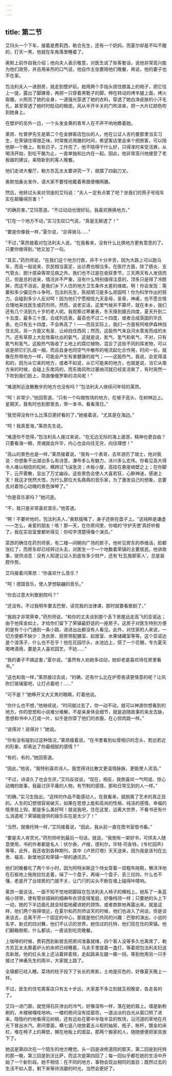 ```yaml
---
---
---
```

title: 第二节
---



艾玛头一个下车，接着是费莉西，勒合先生，还有一个奶妈，而夏尔却是不叫不醒的，打天一黑，他就在车角落里睡着了。

奥默上前作自我介绍；他向夫人表示敬意，对医生说了些客套话，说他非常高兴能为他们效劳，并且用亲热的口气说，他自作主张要陪他们晚餐，再说，他的妻子也不在家。

包法利夫人一进厨房，就走到壁炉前。她用两个手指头捏住膝盖上的袍子，把它往上一提，露出了脚踝骨，再把一只穿着黑靴子的脚，伸在转动的烤羊腿上面，烤火取暖。火照亮了她的全身，一道强光穿透了她的衣料，穿透了她白净皮肤的小汗毛孔，甚至穿透了她时时眨动的眼皮。风从半开半关的门吹进来，把一大片红颜色吹到她身上。

在壁炉的另外一边，一个头发金黄的青年人在不声不响地瞧着她。

莱昂．杜普伊先生是第二个在金狮客店包伙的人，他在公证人吉约曼那里当实习生，在荣镇住得很乏味，时常推迟用膳的时间，希望客店里会来个把旅客，可以陪他聊—个晚上。有些日子，工作完了，他不晓得干什么好，只得准时来受活罪，从喝汤开始，到吃干酪为止，一直单独和比内在一起。因此，他非常高兴地接受了老板娘的建议，来陪新到的客人晚餐。

他们走进大餐厅，勒方苏瓦太太要讲究一下，就摆了四副刀叉。

奥默怕鼻炎发作，请大家不要怪他戴着希腊便帽用膳。

然后，他转过头来对邻座的艾玛说：“夫人一定有点累了吧？坐我们的燕子号班车实在颠簸得厉害！”

“的确厉害，”艾玛答道。“不过动动也很好玩，我喜欢换换地方。”

“钉在一个地方不动，”实习生叹口气说，“真是无聊透了！”

“要是你像我一样，”夏尔说，“总得骑马……”

“不过，”莱昂接着对包法利夫人说，“在我看来，没有什么比换地方更有意思的了。只要你做得到，”他又加了一句。

“其实，”药剂师说，“在我们这个地方行医，并不十分辛苦，因为大路上可以跑马车，而且一般说来，农民相当富足，出诊费也相当多。在医疗方面，除了肠炎、支气管炎、胆汁感染等常见病之外，我们也不过是在收获季节，三天两天有人发烧而已，但是总的说来，情况并不严重，没有什么特别值得注意的，顶多只是得了冷脓肿，而这不消说，是我们乡下人住的地方卫生条件太差的缘故。啊！你会发现：需要和多少偏见作斗争呵，包法利先生，陈规陋习是多么顽固呵！你为科学作出的努力，会碰到多少人反对呵！因为他们宁愿相信九天圣母，圣骨，神甫，也不愿合情合理地来找医生或药剂师。然而，说老实话，这里气候并不算坏，就在本乡，我们还有几个活到九十岁的老人呢。我观察过寒暑表，冬天降到摄氏四度，夏天升到二十五度，最多三十度，合成列氏表，最高也不过二十四度，或者合成英国的华氏表，也只有五十四度，不会再高了！——而且实际上，我们一方面有阿格伊森林挡住北风，另一方面又有圣．让岭挡住西风；然而，这股热气来自河水蒸发而成的水汽，还有草原上大批牲畜吐出的氨气，这就是说，氮气、氢气和氧气，不对，只有氮气和氢气，这股热气吸收了土地上的腐烂植物，混合了这些不同的挥发物，可以说是把它们扎成一捆，而且自身也同空气中散布的电流起化合作用，时间一长，就像在热带地方一样，可能会产生有害健康的疫气；——这股热气，我说，会变得温和的，因为从它来的地方，或者不如说，从它可能来的地方，也就是说，当它从南方来的时候，会碰上东南风的，而东南风吹过塞纳河就已经变凉爽了，有时突然一下吹到我们脸上，简直像俄罗斯的凉风呢！”

“难道附近连散散步的地方也没有吗？”包法利夫人继续问年轻的莱昂。

“呵！非常少，”他回答道。“只有一个叫做牧场的地方，在坡子高头，在树林边上。星期天，我有时也到那里去，带一本书，看看落日。”

“我觉得没有什么比落日更好看的了，”她接着说，“尤其是在海边。”

“呵！我真爱海，”莱昂先生说。

“难道你不觉得，”包法利夫人接过来说，“在无边无际的海上遨游，精神也更自由？只要看海一眼，灵魂就会升华，内心也会向往无穷，向往理想！”

“高山的景色也是一样，”莱昂接着说。“我有一个表哥，去年游历了瑞士，他对我说：你想象不出湖泊多么有诗意，瀑布多么有魅力，冰川多么宏伟。你看见高大得令人难以相信的松树，横跨过飞湍急流；木板小屋，高挂在悬崖峭壁之上；在你脚下，云开雾散，显出了万丈幽谷。这些景色会使人大喜若狂，心醉神迷，感谢上天！我这才恍然大悟，为行么那位大名鼎鼎的音乐家，为了激发自己的想象，总要去对着惊心动魄的景色弹琴了。”

“你是音乐家吗？”她问道。

“不，我只是非常喜欢音乐，”他答道。

“啊！不要听他的，包法利夫人，”奥默插嘴了，身子还俯在盘子上。“这纯粹是谦虚——怎么，亲爱的朋友！咳！那—天，在你房间里，你唱的‘守护天使’真好听极了。我在实验室里都听得见：你咬字清楚得像个演员。”

菜昂的确住在药剂师家，有二楼—间朝向广场的房子。他听见房东的恭维话，脸都涨红了，而房东却已经转过头去，对医生一个—个地数着荣镇的主要居民，他讲故事，提供消息：没有人知道公证人到底有多少财产，还有‘杜瓦施那家人’，总是装腔作势。

艾玛接着问莱昂：“你喜欢什么音乐？

“呵！德国音乐，使人梦想联翩的音乐。”

“你去过意大利歌剧院吗？”

“还没有。不过我明年要去巴黎，读完我的法律课，那时就要看歌剧了。”

“我刚才非常荣幸，”药剂师说，“和你的丈夫谈到那个丢下房屋远走高飞的亚诺达；由于他挥金如土，才给你们留下了荣镇最舒适的一座房子。这房子对医生特别方便的是有个小门通到一条小路，进进出出都没有人看见。此外，对住家的人来说，一切方便都不缺少：洗衣房、厨房带配膳室、起居室、水果储藏室等等。这个亚诺达是个浪荡子，什么也不在乎！他在花园尽头，水池边上，搭了一个花棚，专为夏天喝啤酒用，要是夫人喜欢园艺，不妨……”

“我的妻子不搞这套，”夏尔说。“虽然有人劝她多动动，她却老是喜欢待在房里看书。”

“这也和我一样，”莱昂接过去说，“的确，还有什么比在炉旁夜读更惬意的呢？让风吹打玻璃窗吧，让灯点着吧！……”

“可不是？”她睁开又大又黑的眼睛，盯着他说。

“你什么也不想，”他继续说，“时间就过去了，你一动不动，就可以神游你想看到的地方，你的思想和小说难分难解，不是亲身体会细节，就是追随故事的来龙去脉，思想和书中人打成一片，似乎是你穿了他们的衣服，在心惊肉跳一样。”

“说得对！说得对！”她说。

“你有没有碰到过这种情况，”莱昂接着说，“在书里看到似曾相识的念头，若远若近的形象，却表达了你最细腻的感情？”

“有的，有的，”她回答道。

“因此，”他说，“我特别喜欢诗人。我觉得诗比散文更温情脉脉，更能使人流泪。”

“不过，诗读久了也会生厌，”艾玛反驳说，“现在，相反，我倒喜欢一气呵成、惊心动魄的故事，我最讨厌平庸的人物，有节制的感情，那和日常见到的人一样。”

“的确，”实习生指出，“这样的作品不能感动人，在我看来，就脱离了艺术的真正目的。人生的幻想很容易破灭，如果在思想上能和高尚的性格、纯洁的感情、幸福的情景挂上钩，那是多么美好呵！就说我吧，住在这里，远离大世界，不看书还有什么消遣呢？荣镇能提供的娱乐实在是太少了！”

“当然，就像托特一样，”艾玛接着说，“因此，我从前一直在图书室借书看。”

“要是夫人肯赏光，”药剂师听到最后一句话，就说，“我倒有一架好书，可供夫人随意使用，书的作者都是名人：伏尔泰，卢梭，德利尔，华特·司各特，《专栏回声》等等，此外，我还收到各种期刊，其中《卢昂灯塔》天天送来，因为我是该刊在比舍、福吉、新堡地区和荣镇一带的通讯员。”

他们的晚餐吃了两个半小时，因为阿特米斯这个侍女穿着一双粗布拖鞋，懒洋洋地在石板地上拖拖拉拉走着，端了一个盘子，再端一个盘子，丢三拉四，什么也不懂，老是开了台球房的门就不关，让门闩的尖头不断在墙上碰得咔嗒响。

莱昂一面说话，一面不知不觉地把脚踩在包法利夫人椅子的横档上。她系了一条蓝缎小领带，使有管状褶裥的细麻布衣领变得笔挺，好像绉领一样；只要她的头上下一动，她的下半边面孔就会轻盈地藏进她的颈饰，或者款款地再露出来。就是这样，他们两个挨得很近，在夏尔和药剂师谈天的时候，他们也进入了闲谈，但是谈来谈去，总离不开一个固定的中心，那就是他们共同的兴趣：巴黎的演出，小说的名字，新式的四对舞，他们不认识的世界，她住过的托特，他们现在住的荣镇。他们翻箱倒柜，什么都谈，一直谈到吃完晚餐。

上咖啡的时候，费莉西到新居去把房间准备就绪，四个客人没等多久也离席了，勒方苏瓦太太靠着炉火的余烬已经睡着，马夫手里提着一盏灯，等着把包法利夫妇送去新居。他的红头发上还沾着碎麦秸，走起路来左腿一瘸一拐。等到他用另一只手接过了神甫先生的雨伞，大家就上路了。

全镇都已经入睡。菜场的柱子投下了长长的黑影，土地是灰色的，好像夏天晚上一样。

不过，医生的住宅离客店只有五十步远，大家差不多立刻就互祝晚安，各走各的了。

艾玛一进门廊，就觉得石灰渗出的冷气，好像湿布一样，落在她的肩上。墙是新粉刷的，木楼梯嘎吱地响。一楼的房间没有挂窗帘，一道淡淡的白光从窗口照了进来。隐隐约约地看得见树梢，还有远处在雾中半隐半显的牧场，沿河道的草地在月光下冒出水汽。房间里面，横七竖八地放着五斗柜的抽屉，瓶子，帐杆，镀金的床栏，堆在椅子上的褥垫，搁在地板上的面盆，那两个搬家的人，随随便便把家具放下了。

她这是第四次在一个陌生的地方睡觉。头一回是进修道院的那天，第二回是到托特的那一晚，第三回是到沃比萨，而这次是第四回了；每一回似乎都在她的生活中开始了一个新阶段。她不相信：在不同的地方，事物会现出相同的面目；既然过去的生活不如人意，剩下来等待消磨的时光，当然会更好了。
